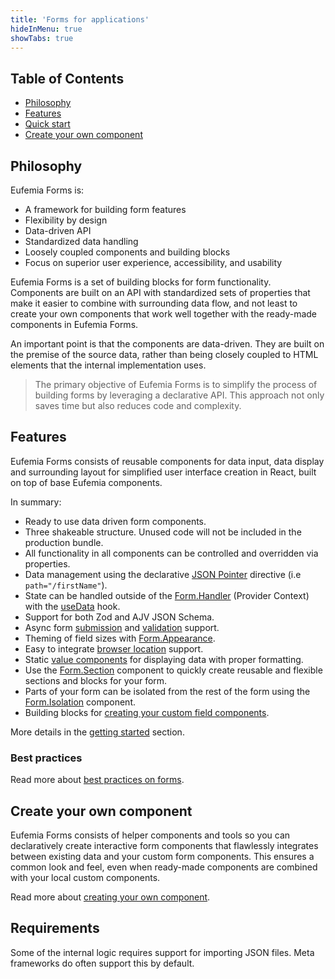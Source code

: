 ```yaml
---
title: 'Forms for applications'
hideInMenu: true
showTabs: true
---
```



## Table of Contents

- [Philosophy](#philosophy)
- [Features](#features)
- [Quick start](#quick-start)
- [Create your own component](#create-your-own-component)

## Philosophy

Eufemia Forms is:

- A framework for building form features
- Flexibility by design
- Data-driven API
- Standardized data handling
- Loosely coupled components and building blocks
- Focus on superior user experience, accessibility, and usability

Eufemia Forms is a set of building blocks for form functionality. Components are built on an API with standardized sets of properties that make it easier to combine with surrounding data flow, and not least to create your own components that work well together with the ready-made components in Eufemia Forms.

An important point is that the components are data-driven. They are built on the premise of the source data, rather than being closely coupled to HTML elements that the internal implementation uses.

> The primary objective of Eufemia Forms is to simplify the process of building forms by leveraging a declarative API. This approach not only saves time but also reduces code and complexity.

## Features

Eufemia Forms consists of reusable components for data input, data display and surrounding layout for simplified user interface creation in React, built on top of base Eufemia components.

In summary:

- Ready to use data driven form components.
- Three shakeable structure. Unused code will not be included in the production bundle.
- All functionality in all components can be controlled and overridden via properties.
- Data management using the declarative [JSON Pointer](/uilib/extensions/forms/getting-started/#what-is-a-json-pointer) directive (i.e `path="/firstName"`).
- State can be handled outside of the [Form.Handler](/uilib/extensions/forms/Form/Handler) (Provider Context) with the [useData](/uilib/extensions/forms/Form/useData) hook.
- Support for both Zod and AJV JSON Schema.
- Async form [submission](/uilib/extensions/forms/getting-started/#async-form-behavior) and [validation](/uilib/extensions/forms/getting-started/#async-validation) support.
- Theming of field sizes with [Form.Appearance](/uilib/extensions/forms/Form/Appearance/).
- Easy to integrate [browser location](/uilib/extensions/forms/Wizard/location-hooks/) support.
- Static [value components](/uilib/extensions/forms/Value/) for displaying data with proper formatting.
- Use the [Form.Section](/uilib/extensions/forms/Form/Section/) component to quickly create reusable and flexible sections and blocks for your form.
- Parts of your form can be isolated from the rest of the form using the [Form.Isolation](/uilib/extensions/forms/Form/Isolation/) component.
- Building blocks for [creating your custom field components](/uilib/extensions/forms/create-component).

<QuickStart />

More details in the [getting started](/uilib/extensions/forms/getting-started/) section.

### Best practices

Read more about [best practices on forms](/uilib/extensions/forms/best-practices-on-forms/).

## Create your own component

Eufemia Forms consists of helper components and tools so you can declaratively create interactive form components that flawlessly integrates between existing data and your custom form components. This ensures a common look and feel, even when ready-made components are combined with your local custom components.

Read more about [creating your own component](/uilib/extensions/forms/create-component).

## Requirements

Some of the internal logic requires support for importing JSON files. Meta frameworks do often support this by default.
